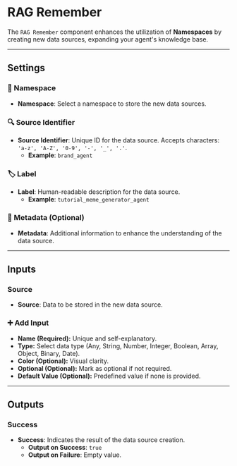 # RAG Remember

The `RAG Remember` component enhances the utilization of **Namespaces** by creating new data sources, expanding your agent's knowledge base.

<Arcade src="https://demo.arcade.software/ecoKltQXUAtdueZrVaXn?embed&embed_mobile=tab&embed_desktop=inline&show_copy_link=true" title="RAG Remember | SmythOS" />

---

## Settings

### 📂 Namespace

- **Namespace**: Select a namespace to store the new data sources.

### 🔍 Source Identifier

- **Source Identifier**: Unique ID for the data source. Accepts characters: `'a-z', 'A-Z', '0-9', '-', '_', '.'`.
  - **Example**: `brand_agent`

### 🏷️ Label

- **Label**: Human-readable description for the data source.
  - **Example**: `tutorial_meme_generator_agent`

### 📝 Metadata (Optional)

- **Metadata**: Additional information to enhance the understanding of the data source.

---

## Inputs

### Source

- **Source**: Data to be stored in the new data source.

### ➕ Add Input

- **Name (Required):** Unique and self-explanatory.
- **Type:** Select data type (Any, String, Number, Integer, Boolean, Array, Object, Binary, Date).
- **Color (Optional):** Visual clarity.
- **Optional (Optional):** Mark as optional if not required.
- **Default Value (Optional):** Predefined value if none is provided.

---

## Outputs

### Success

- **Success**: Indicates the result of the data source creation.
  - **Output on Success**: `true`
  - **Output on Failure**: Empty value.